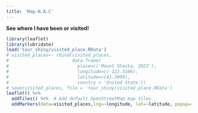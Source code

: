 ```yaml
---
title: 'Map-N.A.C'
---
```


**See where I have been or visited!**

<!-- <iframe src="https://allenansa.shinyapps.io/tour_shiny/" width="1100" height='900' frameBorder="0"> -->
<!-- </iframe> -->

```r
library(leaflet)
library(lubridate)
load('tour_shiny/visited_place.RData')
# visited_places<- rbind(visited_places,
#                        data.frame(
#                          place=c('Mount Shasta, 2022'),
#                          longitude=c(-122.3106),
#                          latitude=c(41.3099),
#                          country = 'United State'))
# save(visited_places, file = 'tour_shiny/visited_place.RData')
leaflet() %>%
  addTiles() %>%  # Add default OpenStreetMap map tiles
  addMarkers(data=visited_places,lng=~longitude, lat=~latitude, popup=~place,icon=~icons(iconWidth=.1,iconHeight=.2),clusterOptions = markerClusterOptions()) 

```




